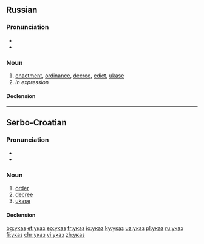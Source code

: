 ==Russian==

===Pronunciation===
* {{ru-IPA|ука́з}}
* {{audio|Ru-указ.ogg|audio|lang=ru}}

===Noun===
{{ru-noun+|ука́з}}

# [[enactment]], [[ordinance]], [[decree]], [[edict]], [[ukase]]
# ''in expression''
#: {{ux|ru|ты ему не '''указ'''|You can't lay down the law for him (''or'' you are no '''authority''' for him).}}

====Declension====
{{ru-noun-table|ука́з}}

----

==Serbo-Croatian==

===Pronunciation===
* {{IPA|/ǔːkaːz/|lang=sh}}
* {{hyphenation|у|каз|lang=sh}}

===Noun===
{{sh-noun|g=m|head=у́ка̄з|c|ukaz|úkāz}}

# [[order]]
# [[decree]]
# [[ukase]]

====Declension====
{{sh-decl-noun|sc=Cyrl
|указ|укази
|указа|указа
|указу|указима
|указ|указе
|указу / указе|укази
|указу|указима
|указом|указима
}}

[[bg:указ]]
[[et:указ]]
[[eo:указ]]
[[fr:указ]]
[[io:указ]]
[[ky:указ]]
[[uz:указ]]
[[pl:указ]]
[[ru:указ]]
[[fi:указ]]
[[chr:указ]]
[[vi:указ]]
[[zh:указ]]